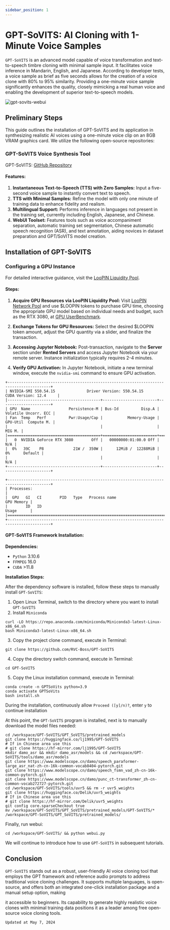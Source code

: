 ```yaml
---
sidebar_position: 1
---
```


# GPT-SoVITS: AI Cloning with 1-Minute Voice Samples

`GPT-SoVITS` is an advanced model capable of voice transformation and text-to-speech timbre cloning with minimal sample input. It facilitates voice inference in Mandarin, English, and Japanese. According to developer tests, a voice sample as brief as five seconds allows for the creation of a voice clone with 80% to 95% similarity. Providing a one-minute voice sample significantly enhances the quality, closely mimicking a real human voice and enabling the development of superior text-to-speech models.

![gpt-sovits-webui](gpt-sovits-install.assets/gpt-sovits-webui.webp)

## Preliminary Steps

This guide outlines the installation of GPT-SoVITS and its application in synthesizing realistic AI voices using a one-minute voice clip on an 8GB VRAM graphics card. We utilize the following open-source repositories:

### GPT-SoVITS Voice Synthesis Tool

GPT-SoVITS: [GitHub Repository](https://github.com/RVC-Boss/GPT-SoVITS)

#### Features:

1. **Instantaneous Text-to-Speech (TTS) with Zero Samples:** Input a five-second voice sample to instantly convert text to speech.
2. **TTS with Minimal Samples:** Refine the model with only one minute of training data to enhance fidelity and realism.
3. **Multilingual Support:** Performs inference in languages not present in the training set, currently including English, Japanese, and Chinese.
4. **WebUI Toolset:** Features tools such as voice accompaniment separation, automatic training set segmentation, Chinese automatic speech recognition (ASR), and text annotation, aiding novices in dataset preparation and GPT/SoVITS model creation.

## Installation of GPT-SoVITS

### Configuring a GPU Instance

For detailed interactive guidance, visit the [LooPIN Liquidity Pool](/docs/quick-start/swap).

#### Steps:

1. **Acquire GPU Resources via LooPIN Liquidity Pool:** Visit [LooPIN Network Pool](https://loopin.network/pool) and use $LOOPIN tokens to purchase GPU time, choosing the appropriate GPU model based on individual needs and budget, such as the RTX 3080, at [GPU UserBenchmark](https://gpu.userbenchmark.com/).

2. **Exchange Tokens for GPU Resources:** Select the desired $LOOPIN token amount, adjust the GPU quantity via a slider, and finalize the transaction.

3. **Accessing Jupyter Notebook:** Post-transaction, navigate to the **Server** section under **Rented Servers** and access Jupyter Notebook via your remote server. Instance initialization typically requires 2-4 minutes.

4. **Verify GPU Activation:** In Jupyter Notebook, initiate a new terminal window, execute the `nvidia-smi` command to ensure GPU activation.

```shell
+-----------------------------------------------------------------------------------------+
| NVIDIA-SMI 550.54.15              Driver Version: 550.54.15      CUDA Version: 12.4     |
|-----------------------------------------+------------------------+----------------------+
| GPU  Name                 Persistence-M | Bus-Id          Disp.A | Volatile Uncorr. ECC |
| Fan  Temp   Perf          Pwr:Usage/Cap |           Memory-Usage | GPU-Util  Compute M. |
|                                         |                        |               MIG M. |
|=========================================+========================+======================|
|   0  NVIDIA GeForce RTX 3080        Off |   00000000:01:00.0 Off |                  N/A |
|  0%   39C    P8             21W /  350W |      12MiB /  12288MiB |      0%      Default |
|                                         |                        |                  N/A |
+-----------------------------------------+------------------------+----------------------+

+-----------------------------------------------------------------------------------------+
| Processes:                                                                              |
|  GPU   GI   CI        PID   Type   Process name                              GPU Memory |
|        ID   ID                                                               Usage      |
|=========================================================================================|
+-----------------------------------------------------------------------------------------+
   ```



#### GPT-SoVITS Framework Installation:

**Dependencies:**

- `Python` 3.10.6
- `FFMPEG` 16.0
- `CUDA` >11.8

**Installation Steps:**

After the dependency software is installed, follow these steps to manually install `GPT-SoVITS`:

1. Open Linux Terminal, switch to the directory where you want to install `GPT-SoVITS`
2. Install `Miniconda`

```shell
curl -LO https://repo.anaconda.com/miniconda/Miniconda3-latest-Linux-x86_64.sh
bash Miniconda3-latest-Linux-x86_64.sh
```

3. Copy the project clone command, execute in Terminal:

```
git clone https://github.com/RVC-Boss/GPT-SoVITS
```

4. Copy the directory switch command, execute in Terminal:

```
cd GPT-SoVITS
```

5. Copy the Linux installation command, execute in Terminal:

```
conda create -n GPTSoVits python=3.9
conda activate GPTSoVits
bash install.sh
```

During the installation, continuously allow `Proceed ([y]/n)?`, enter `y` to continue installation

At this point, the `GPT-SoVITS` program is installed, next is to manually download the model files needed:

```shell
cd /workspace/GPT-SoVITS/GPT_SoVITS/pretrained_models
git clone https://huggingface.co/lj1995/GPT-SoVITS
# If in Chinese area use this
# git clone https://hf-mirror.com/lj1995/GPT-SoVITS
mkdir damo_asr && mkdir damo_asr/models && cd /workspace/GPT-SoVITS/tools/damo_asr/models
git clone https://www.modelscope.cn/damo/speech_paraformer-large_asr_nat-zh-cn-16k-common-vocab8404-pytorch.git
git clone https://www.modelscope.cn/damo/speech_fsmn_vad_zh-cn-16k-common-pytorch.git
git clone https://www.modelscope.cn/damo/punc_ct-transformer_zh-cn-common-vocab272727-pytorch.git
cd /workspace/GPT-SoVITS/tools/uvr5 && rm -r uvr5_weights
git clone https://huggingface.co/Delik/uvr5_weights
# If in Chinese area use this
# git clone https://hf-mirror.com/Delik/uvr5_weights
git config core.sparseCheckout true
mv /workspace/GPT-SoVITS/GPT_SoVITS/pretrained_models/GPT-SoVITS/* /workspace/GPT-SoVITS/GPT_SoVITS/pretrained_models/
```

Finally, run webui:

```shell
cd /workspace/GPT-SoVITS/ && python webui.py
```

We will continue to introduce how to use `GPT-SoVITS` in subsequent tutorials.

## Conclusion

`GPT-SoVITS` stands out as a robust, user-friendly AI voice cloning tool that employs the GPT framework and reference audio prompts to address traditional voice cloning challenges. It supports multiple languages, is open-source, and offers both an integrated one-click installation package and a manual setup option, making

it accessible to beginners. Its capability to generate highly realistic voice clones with minimal training data positions it as a leader among free open-source voice cloning tools.

`Updated at May 7, 2024`